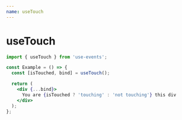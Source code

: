 ```yaml
---
name: useTouch
---
```



# useTouch

```js
import { useTouch } from 'use-events';
```

```jsx
const Example = () => {
  const [isTouched, bind] = useTouch();

  return (
    <div {...bind}>
      You are {isTouched ? 'touching' : 'not touching'} this div
    </div>
  );
};
```

<UseTouchExample />